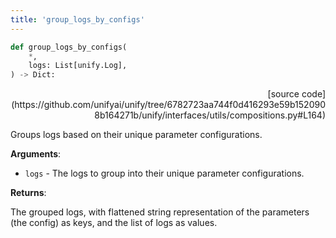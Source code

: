```yaml
---
title: 'group_logs_by_configs'
---
```


```python
def group_logs_by_configs(
    *,
    logs: List[unify.Log],
) -> Dict:
```

<p align="right">[source code](https://github.com/unifyai/unify/tree/6782723aa744f0d416293e59b1520908b164271b/unify/interfaces/utils/compositions.py#L164)</p>

Groups logs based on their unique parameter configurations.

**Arguments**:

- `logs` - The logs to group into their unique parameter configurations.



**Returns**:

The grouped logs, with flattened string representation of the parameters
(the config) as keys, and the list of logs as values.